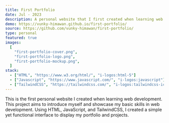 ```yaml
---
title: First Portfolio
date: Jul - 2023
description: A personal website that I first created when learning web dev.
demo: https://vunky-himawan.github.io/first-portfolio/
source: https://github.com/vunky-himawan/first-portfolio/
type: personal
featured: true
images:
  [
    "first-portfolio-cover.png",
    "first-portfolio-logo.png",
    "first-portfolio-mockup.png",
  ]
stack:
  - ["HTML", "https://www.w3.org/html/", "i-logos:html-5"]
  - ["Javascript", "https://www.javascript.com/", "i-logos:javascript"]
  - ["TailwindCSS", "https://tailwindcss.com/", "i-logos:tailwindcss-icon"]
---
```


This is the first personal website I created when learning web development. This project aims to introduce myself and showcase my basic skills in web development. Using HTML, JavaScript, and TailwindCSS, I created a simple yet functional interface to display my portfolio and projects.
